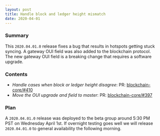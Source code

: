 ```yaml
---
layout: post
title: Handle block and ledger height mismatch
date: 2020-04-01
---
```


### Summary

This `2020.04.01.0` release fixes a bug that results in hotspots getting stuck syncing. A gateway
OUI field was also added to the blockchain protocol. The new gateway OUI field is a breaking change
that requires a software upgrade.

<!--truncate-->

### Contents

- _Handle cases when block or ledger height disagree_: PR:
  [blockchain-core/#410](https://github.com/helium/blockchain-core/pull/410)
- _Move the OUI upgrade and field to master_: PR:
  [blockchain-core/#397](https://github.com/helium/blockchain-core/pull/397)

### Plan

A `2020.04.01.0` release was deployed to the beta group around 5:30 PM PST on Wednesday April 1st.
If overnight testing goes well we will release `2020.04.01.0` to general availability the following
morning.

